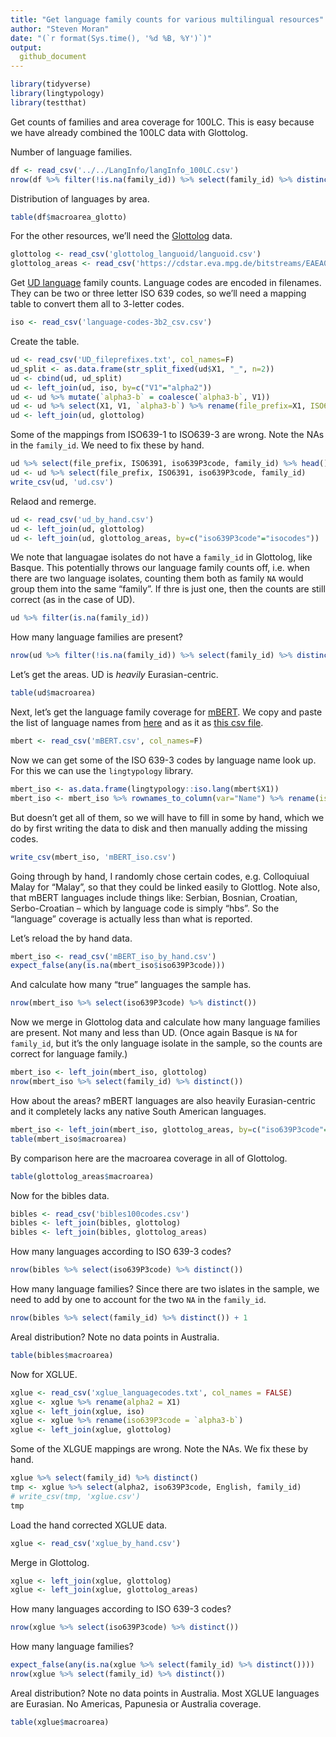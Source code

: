 ```yaml
---
title: "Get language family counts for various multilingual resources"
author: "Steven Moran"
date: "(`r format(Sys.time(), '%d %B, %Y')`)"
output:
  github_document
---
```


```r
library(tidyverse)
library(lingtypology)
library(testthat)
```

Get counts of families and area coverage for 100LC. This is easy because we have already combined the 100LC data with Glottolog.

Number of language families.

```r
df <- read_csv('../../LangInfo/langInfo_100LC.csv')
nrow(df %>% filter(!is.na(family_id)) %>% select(family_id) %>% distinct())
```

Distribution of languages by area.

```r
table(df$macroarea_glotto)
```

For the other resources, we'll need the [Glottolog](https://glottolog.org) data.

```r
glottolog <- read_csv('glottolog_languoid/languoid.csv')
glottolog_areas <- read_csv('https://cdstar.eva.mpg.de/bitstreams/EAEA0-E62D-ED67-FD05-0/languages_and_dialects_geo.csv')
```

Get [UD language](https://universaldependencies.org) family counts. Language codes are encoded in filenames. They can be two or three letter ISO 639 codes, so we'll need a mapping table to convert them all to 3-letter codes.

```r
iso <- read_csv('language-codes-3b2_csv.csv')
```

Create the table.

```r
ud <- read_csv('UD_fileprefixes.txt', col_names=F)
ud_split <- as.data.frame(str_split_fixed(ud$X1, "_", n=2))
ud <- cbind(ud, ud_split)
ud <- left_join(ud, iso, by=c("V1"="alpha2"))
ud <- ud %>% mutate(`alpha3-b` = coalesce(`alpha3-b`, V1))
ud <- ud %>% select(X1, V1, `alpha3-b`) %>% rename(file_prefix=X1, ISO6391 = V1, iso639P3code = `alpha3-b`)
ud <- left_join(ud, glottolog)
```

Some of the mappings from ISO639-1 to ISO639-3 are wrong. Note the NAs in the `family_id`. We need to fix these by hand.

```r
ud %>% select(file_prefix, ISO6391, iso639P3code, family_id) %>% head()
ud <- ud %>% select(file_prefix, ISO6391, iso639P3code, family_id)
write_csv(ud, 'ud.csv')
```
Relaod and remerge.

```r
ud <- read_csv('ud_by_hand.csv')
ud <- left_join(ud, glottolog)
ud <- left_join(ud, glottolog_areas, by=c("iso639P3code"="isocodes"))
```

We note that languagae isolates do not have a `family_id` in Glottolog, like Basque. This potentially throws our language family counts off, i.e. when there are two language isolates, counting them both as family `NA` would group them into the same "family". If thre is just one, then the counts are still correct (as in the case of UD).

```r
ud %>% filter(is.na(family_id))
```

How many language families are present?

```r
nrow(ud %>% filter(!is.na(family_id)) %>% select(family_id) %>% distinct())
```

Let's get the areas. UD is *heavily* Eurasian-centric.

```r
table(ud$macroarea)
```

Next, let's get the language family coverage for [mBERT](https://github.com/google-research/bert/blob/master/multilingual.md). We copy and paste the list of language names from [here](https://github.com/google-research/bert/blob/master/multilingual.md) and as it as [this csv file](mBert.csv).

```r
mbert <- read_csv('mBERT.csv', col_names=F)
```

Now we can get some of the ISO 639-3 codes by language name look up. For this we can use the `lingtypology` library.

```r
mbert_iso <- as.data.frame(lingtypology::iso.lang(mbert$X1))
mbert_iso <- mbert_iso %>% rownames_to_column(var="Name") %>% rename(iso639P3code = `lingtypology::iso.lang(mbert$X1)`)
```

But doesn't get all of them, so we will have to fill in some by hand, which we do by first writing the data to disk and then manually adding the missing codes.

```r
write_csv(mbert_iso, 'mBERT_iso.csv')
```

Going through by hand, I randomly chose certain codes, e.g. Colloquiual Malay for "Malay", so that  they could be linked easily to Glottlog. Note also, that mBERT languages include things like:  Serbian, Bosnian, Croatian, Serbo-Croatian -- which by language code is simply "hbs". So the "language" coverage is actually less than what is reported.

Let's reload the by hand data.

```r
mbert_iso <- read_csv('mBERT_iso_by_hand.csv')
expect_false(any(is.na(mbert_iso$iso639P3code)))
```

And calculate how many "true" languages the sample has.

```r
nrow(mbert_iso %>% select(iso639P3code) %>% distinct())
```

Now we merge in Glottolog data and calculate how many language families are present. Not many and less than UD. (Once again Basque is `NA` for `family_id`, but it's the only language isolate in the sample, so the counts are correct for language family.)

```r
mbert_iso <- left_join(mbert_iso, glottolog)
nrow(mbert_iso %>% select(family_id) %>% distinct())
```

How about the areas? mBERT languages are also heavily Eurasian-centric and it completely lacks any native South American languages.

```r
mbert_iso <- left_join(mbert_iso, glottolog_areas, by=c("iso639P3code"="isocodes"))
table(mbert_iso$macroarea)
```

By comparison here are the macroarea coverage in all of Glottolog.

```r
table(glottolog_areas$macroarea)
```

Now for the bibles data.

```r
bibles <- read_csv('bibles100codes.csv')
bibles <- left_join(bibles, glottolog)
bibles <- left_join(bibles, glottolog_areas)
```

How many languages according to ISO 639-3 codes?

```r
nrow(bibles %>% select(iso639P3code) %>% distinct())
```

How many language families? Since there are two islates in the sample, we need to add by one to account for the two `NA` in the `family_id`.

```r
nrow(bibles %>% select(family_id) %>% distinct()) + 1
```

Areal distribution? Note no data points in Australia.

```r
table(bibles$macroarea)
```

Now for XGLUE.

```r
xglue <- read_csv('xglue_languagecodes.txt', col_names = FALSE)
xglue <- xglue %>% rename(alpha2 = X1)
xglue <- left_join(xglue, iso)
xglue <- xglue %>% rename(iso639P3code = `alpha3-b`)
xglue <- left_join(xglue, glottolog)
```

Some of the XLGUE mappings are wrong. Note the NAs. We fix these by hand.

```r
xglue %>% select(family_id) %>% distinct()
tmp <- xglue %>% select(alpha2, iso639P3code, English, family_id)
# write_csv(tmp, 'xglue.csv')
tmp
```

Load the hand corrected XGLUE data.

```r
xglue <- read_csv('xglue_by_hand.csv')
```

Merge in Glottolog.

```r
xglue <- left_join(xglue, glottolog)
xglue <- left_join(xglue, glottolog_areas)
```

How many languages according to ISO 639-3 codes?

```r
nrow(xglue %>% select(iso639P3code) %>% distinct())
```

How many language families?

```r
expect_false(any(is.na(xglue %>% select(family_id) %>% distinct())))
nrow(xglue %>% select(family_id) %>% distinct())
```

Areal distribution? Note no data points in Australia. Most XGLUE languages are Eurasian. No Americas, Papunesia or Australia coverage.

```r
table(xglue$macroarea)
```




